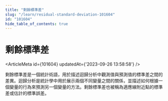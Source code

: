 ```yaml
---
title: "剩餘標準差"
slug: "/learn/residual-standard-deviation-101604"
id: "101604"
hide_table_of_contents: true
---
```



# 剩餘標準差

<ArticleMeta id={101604} updatedAt={'2023-09-26 13:58:58'} />
<div className='border-solid border-b border-t-0 my-4 border-[var(--ifm-color-gray-300)]' />

剩餘標準差是一個統計術語，用於描述迴歸分析中觀測值與預測值的標準差之間的差異。迴歸分析是統計學中用於展示兩個不同變量之間的關係，並描述如何根據一個變量的行為來預測另一個變量的方法。剩餘標準差也被稱為適應線附近點的標準差或估計的標準誤差。
